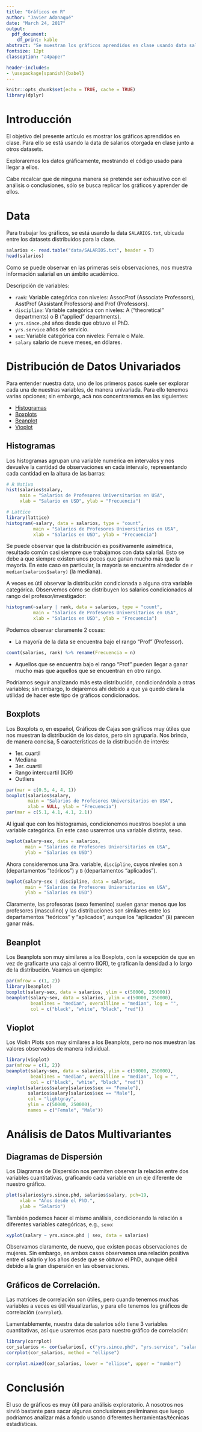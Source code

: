 ```yaml
---
title: "Gráficos en R"
author: "Javier Adanaqué"
date: "March 24, 2017"
output:
  pdf_document:
    df_print: kable
abstract: "Se muestran los gráficos aprendidos en clase usando data salarial en un contexto académico. Se agregan algunas conclusiones básicas basadas en los gráficos con el único objetivo de darle sentido a los gráficos, sin intentar ser exhaustivos al respecto."
fontsize: 12pt
classoption: "a4paper"

header-includes:
- \usepackage[spanish]{babel}
---
```


```r
knitr::opts_chunk$set(echo = TRUE, cache = TRUE)
library(dplyr)
```

# Introducción

El objetivo del presente artículo es mostrar los gráficos aprendidos en clase. Para ello se está usando la data de salarios otorgada en clase junto a otros datasets.

Exploraremos los datos gráficamente, mostrando el código usado para llegar a ellos.

Cabe recalcar que de ninguna manera se pretende ser exhaustivo con el análisis o conclusiones, sólo se busca replicar los gráficos y aprender de ellos.

# Data

Para trabajar los gráficos, se está usando la data `SALARIOS.txt`, ubicada entre los datasets
distribuidos para la clase.

```r
salarios <- read.table("data/SALARIOS.txt", header = T)
head(salarios)
```

Como se puede observar en las primeras seis observaciones, nos muestra información salarial en un ámbito académico.

Descripción de variables:

\newpage

- `rank`: Variable categórica con niveles: AssocProf (Associate Professors), AsstProf (Assistant Professors) and Prof (Professors).
- `discipline`: Variable categórica con niveles: A (“theoretical” departments) o B (“applied” departments).
- `yrs.since.phd` años desde que obtuvo el PhD.
- `yrs.service` años de servicio.
- `sex`: Variable categórica con niveles: Female o Male.
- `salary` salario de nueve meses, en dólares.

# Distribución de Datos Univariados

Para entender nuestra data, uno de los primeros pasos suele ser explorar cada una de nuestras variables, de manera univariada. Para ello tenemos varias opciones; sin embargo, acá nos concentraremos en las siguientes:

- [Histogramas]
- [Boxplots]
- [Beanplot]
- [Vioplot]

## Histogramas

Los histogramas agrupan una variable numérica en intervalos y nos devuelve la cantidad de observaciones en cada intervalo, representando cada cantidad en la altura de las barras:

```r
# R Nativo
hist(salarios$salary,
     main = "Salarios de Profesores Universitarios en USA",
     xlab = "Salario en USD", ylab = "Frecuencia")
```

```r
# Lattice
library(lattice)
histogram(~salary, data = salarios, type = "count",
          main = "Salarios de Profesores Universitarios en USA",
          xlab = "Salarios en USD", ylab = "Frecuencia")
```

\newpage

Se puede observar que la distribución es positivamente asimétrica, resultado común casi siempre que trabajamos con data salarial. Esto se debe a que siempre existen unos pocos que ganan mucho más que la mayoría. En este caso en particular, la mayoría se encuentra alrededor de `r median(salarios$salary)` (la mediana).

A veces es útil observar la distribución condicionada a alguna otra variable categórica. Observemos cómo se distribuyen
los salarios condicionados al rango del profesor/investigador:

```r
histogram(~salary | rank, data = salarios, type = "count",
          main = "Salarios de Profesores Universitarios en USA",
          xlab = "Salarios en USD", ylab = "Frecuencia")
```

Podemos observar claramente 2 cosas:

- La mayoría de la data se encuentra bajo el rango "Prof" (Professor).
```r
count(salarios, rank) %>% rename(Frecuencia = n)
```

- Aquellos que se encuentra bajo el rango "Prof" pueden llegar a ganar mucho más que aquellos que se
encuentran en otro rango.

Podríamos seguir analizando más esta distribución, condicionándola a otras variables; sin embargo, lo dejaremos ahí
debido a que ya quedó clara la utilidad de hacer este tipo de gráficos condicionados.

## Boxplots

Los Boxplots o, en español, Gráficos de Cajas son gráficos muy útiles que nos muestran la distribución
de los datos, pero sin agruparla. Nos brinda, de manera concisa, 5 características de la distribución de interés:

- 1er. cuartil
- Mediana
- 3er. cuartil
- Rango intercuartil (IQR)
- Outliers

```r
par(mar = c(0.5, 4, 4, 1))
boxplot(salarios$salary,
        main = "Salarios de Profesores Universitarios en USA",
        xlab = NULL, ylab = "Frecuencia")
par(mar = c(5.1, 4.1, 4.1, 2.1))
```

Al igual que con los histogramas, condicionemos nuestros boxplot a una variable categórica. En este caso
usaremos una variable distinta, sexo.

```r
bwplot(salary~sex, data = salarios,
       main = "Salarios de Profesores Universitarios en USA",
       ylab = "Salarios en USD")
```

Ahora consideremos una 3ra. variable, `discipline`, cuyos niveles son `A` (departamentos "teóricos") y `B`
(departamentos "aplicados").

```r
bwplot(salary~sex | discipline, data = salarios,
       main = "Salarios de Profesores Universitarios en USA",
       ylab = "Salarios en USD")
```

Claramente, las profesoras (sexo femenino) suelen ganar menos que los profesores (masculino) y las distribuciones son similares entre los departamentos "teóricos" y "aplicados", aunque los "aplicados" (`B`) parecen ganar más.

\newpage

## Beanplot

Los Beanplots son muy similares a los Boxplots, con la excepción de que en vez de graficarte una caja al centro (IQR),
te grafican la densidad a lo largo de la distribución. Veamos un ejemplo:

```r
par(mfrow = c(1, 2))
library(beanplot)
boxplot(salary~sex, data = salarios, ylim = c(50000, 250000))
beanplot(salary~sex, data = salarios, ylim = c(50000, 250000),
         beanlines = "median", overallline = "median", log = "",
         col = c("black", "white", "black", "red"))
```

\newpage
## Vioplot

Los Violin Plots son muy similares a los Beanplots, pero no nos muestran las valores observados de manera individual.

```r
library(vioplot)
par(mfrow = c(1, 2))
beanplot(salary~sex, data = salarios, ylim = c(50000, 250000),
         beanlines = "median", overallline = "median", log = "",
         col = c("black", "white", "black", "red"))
vioplot(salarios$salary[salarios$sex == "Female"],
        salarios$salary[salarios$sex == "Male"],
        col = "lightgray",
        ylim = c(50000, 250000),
        names = c("Female", "Male"))
```

\newpage

# Análisis de Datos Multivariantes

## Diagramas de Dispersión

Los Diagramas de Dispersión nos permiten observar la relación entre dos variables cuantitativas, graficando cada variable en un eje diferente de nuestro gráfico.

```r
plot(salarios$yrs.since.phd, salarios$salary, pch=19,
     xlab = "Años desde el PhD.",
     ylab = "Salario")
```

También podemos hacer el mismo análisis, condicionando la relación a diferentes variables categóricas, e.g., `sexo`:

```r
xyplot(salary ~ yrs.since.phd | sex, data = salarios)
```

Observamos claramente, de nuevo, que existen pocas observaciones de mujeres. Sin embargo, en ambos casos observamos una relación positiva entre el salario y los años desde que se obtuvo el PhD., aunque débil debido a la gran dispersión en las observaciones.

## Gráficos de Correlación.

Las matrices de correlación son útiles, pero cuando tenemos muchas variables a veces es útil visualizarlas, y para ello tenemos los gráficos de correlación (`corrplot`).

Lamentablemente, nuestra data de salarios sólo tiene 3 variables cuantitativas, así que usaremos esas para nuestro gráfico de correlación:

```r
library(corrplot)
cor_salarios <- cor(salarios[, c("yrs.since.phd", "yrs.service", "salary")])
corrplot(cor_salarios, method = "ellipse")
```

```r
corrplot.mixed(cor_salarios, lower = "ellipse", upper = "number")
```

# Conclusión

El uso de gráficos es muy útil para análisis exploratorio. A nosotros nos sirvió bastante para sacar algunas conclusiones preliminares que luego podríamos analizar más a fondo usando diferentes herramientas/técnicas estadísticas.
